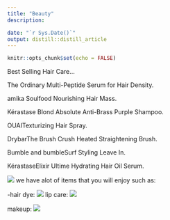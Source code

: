 ```yaml
---
title: "Beauty"
description: 

date: "`r Sys.Date()`"
output: distill::distill_article
---
```


```r
knitr::opts_chunk$set(echo = FALSE)
```


Best Selling Hair Care...

The Ordinary Multi-Peptide Serum for Hair Density.

amika Soulfood Nourishing Hair Mass. 

Kérastase Blond Absolute Anti-Brass Purple Shampoo.

OUAITexturizing Hair Spray. 

DrybarThe Brush Crush Heated Straightening Brush. 

Bumble and bumbleSurf Styling Leave In.

KérastaseElixir Ultime Hydrating Hair Oil Serum.

![](Images/hair.webp)
we have alot of items that you will enjoy such as:

-hair dye:
![](Images/hair dye.jpg)
lip care:
![](Images/lip.webp)

makeup:
![](Images/makeup.jpg)
